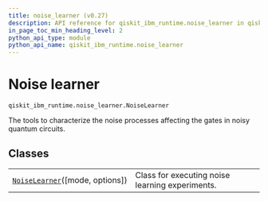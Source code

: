 ```yaml
---
title: noise_learner (v0.27)
description: API reference for qiskit_ibm_runtime.noise_learner in qiskit-ibm-runtime v0.27
in_page_toc_min_heading_level: 2
python_api_type: module
python_api_name: qiskit_ibm_runtime.noise_learner
---
```


<span id="noise-learner-qiskit-ibm-runtime-noise-learner-noiselearner" />

<span id="module-qiskit_ibm_runtime.noise_learner" />

# Noise learner

`qiskit_ibm_runtime.noise_learner.NoiseLearner`

The tools to characterize the noise processes affecting the gates in noisy quantum circuits.

## Classes

|                                                                                                                 |                                                 |
| --------------------------------------------------------------------------------------------------------------- | ----------------------------------------------- |
| [`NoiseLearner`](noise-learner-noise-learner "qiskit_ibm_runtime.noise_learner.NoiseLearner")(\[mode, options]) | Class for executing noise learning experiments. |


